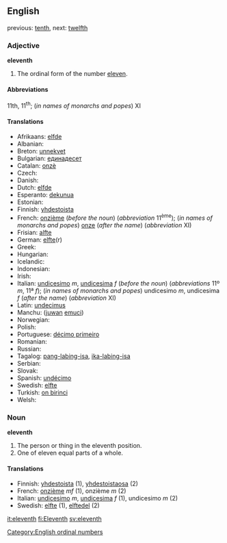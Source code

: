 ==English==

previous: [[tenth]], next: [[twelfth]]

===Adjective===
'''eleventh'''
# The ordinal form of the number [[eleven]].

====Abbreviations====
11th, 11<sup>th</sup>; (''in names of monarchs and popes'') XI

====Translations====

*Afrikaans: [[elfde]]
*Albanian: [[]]
*Breton: [[unnekvet]]
*Bulgarian: [[единадесет]]
*Catalan: [[onzè]]
*Czech: [[]]
*Danish: [[]]
*Dutch: [[elfde]]
*Esperanto: [[dekunua]]
*Estonian: [[]]
*Finnish: [[yhdestoista]]
*French: [[onzième]] (''before the noun'') (''abbreviation'' 11<sup>ème</sup>); (''in names of monarchs and popes'') [[onze]] (''after the name'') (''abbreviation'' XI)
*Frisian: [[alfte]]
*German: [[elfte]](r)
*Greek: [[]]
*Hungarian: [[]]
*Icelandic: [[]]
*Indonesian: [[]]
*Irish: [[]]
*Italian: [[undicesimo]] ''m'', [[undicesima]] ''f'' (''before the noun'') (''abbreviations'' 11º ''m'', 11ª ''f''); (''in names of monarchs and popes'') undicesimo ''m'', undicesima ''f'' (''after the name'') (''abbreviation'' XI)
*Latin: [[undecimus]]
*Manchu: ([[juwan]] [[emuci]])
*Norwegian: [[]]
*Polish: [[]]
*Portuguese: [[décimo primeiro]]
*Romanian: [[]]
*Russian: [[]]
*Tagalog: [[pang-labing-isa]], [[ika-labing-isa]]
*Serbian: [[]]
*Slovak: [[]]
*Spanish: [[undécimo]] 
*Swedish: [[elfte]]
*Turkish: [[on birinci]]
*Welsh: [[]]

===Noun===
'''eleventh'''

#The person or thing in the eleventh position.
#One of eleven equal parts of a whole.

====Translations====

*Finnish: [[yhdestoista]] (1), [[yhdestoistaosa]] (2)
*French: [[onzième]] ''mf'' (1), onzième ''m'' (2)
*Italian: [[undicesimo]] ''m'', [[undicesima]] ''f'' (1), undicesimo ''m'' (2)
*Swedish: [[elfte]] (1), [[elftedel]] (2)

[[Category:English ordinal numbers]]

[[it:eleventh]]
[[fi:Eleventh]]
[[sv:eleventh]]